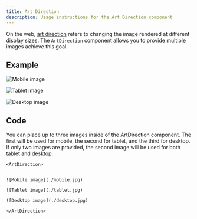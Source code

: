 ```yaml
---
title: Art Direction
description: Usage instructions for the Art Direction component
---
```


<PageDescription>


On the web,
[art direction](https://developer.mozilla.org/en-US/docs/Learn/HTML/Multimedia_and_embedding/Responsive_images#Art_direction)
refers to changing the image rendered at different display sizes. The
`ArtDirection` component allows you to provide multiple images achieve this
goal.

</PageDescription>


## Example

<ArtDirection>


![Mobile image](./mobile.jpg)

![Tablet image](./tablet.jpg)

![Desktop image](./desktop.jpg)

</ArtDirection>


## Code

You can place up to three images inside of the ArtDirection component. The first
will be used for mobile, the second for tablet, and the third for desktop. If
only two images are provided, the second image will be used for both tablet and
desktop.

```mdx path=components/ArtDirection.js src=https://github.com/carbon-design-system/gatsby-theme-carbon/tree/main/packages/gatsby-theme-carbon/src/components/ArtDirection
<ArtDirection>


![Mobile image](./mobile.jpg)

![Tablet image](./tablet.jpg)

![Desktop image](./desktop.jpg)

</ArtDirection>

```
